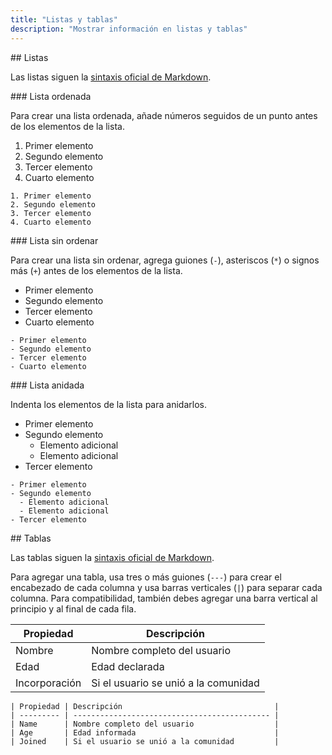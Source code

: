 ```yaml
---
title: "Listas y tablas"
description: "Mostrar información en listas y tablas"
---
```


<div id="lists">
  ## Listas
</div>

Las listas siguen la [sintaxis oficial de Markdown](https://www.markdownguide.org/basic-syntax/#lists-1).

<div id="ordered-list">
  ### Lista ordenada
</div>

Para crear una lista ordenada, añade números seguidos de un punto antes de los elementos de la lista.

1. Primer elemento
2. Segundo elemento
3. Tercer elemento
4. Cuarto elemento

```mdx
1. Primer elemento
2. Segundo elemento
3. Tercer elemento
4. Cuarto elemento
```


<div id="unordered-list">
  ### Lista sin ordenar
</div>

Para crear una lista sin ordenar, agrega guiones (`-`), asteriscos (`*`) o signos más (`+`) antes de los elementos de la lista.

* Primer elemento
* Segundo elemento
* Tercer elemento
* Cuarto elemento

```mdx
- Primer elemento
- Segundo elemento
- Tercer elemento
- Cuarto elemento
```


<div id="nested-list">
  ### Lista anidada
</div>

Indenta los elementos de la lista para anidarlos.

* Primer elemento
* Segundo elemento
  * Elemento adicional
  * Elemento adicional
* Tercer elemento

```mdx
- Primer elemento
- Segundo elemento
  - Elemento adicional
  - Elemento adicional
- Tercer elemento
```


<div id="tables">
  ## Tablas
</div>

Las tablas siguen la [sintaxis oficial de Markdown](https://www.markdownguide.org/extended-syntax/#tables).

Para agregar una tabla, usa tres o más guiones (`---`) para crear el encabezado de cada columna y usa barras verticales (`|`) para separar cada columna. Para compatibilidad, también debes agregar una barra vertical al principio y al final de cada fila.

| Propiedad | Descripción                          |
| --------- | ------------------------------------ |
| Nombre    | Nombre completo del usuario          |
| Edad      | Edad declarada                       |
| Incorporación | Si el usuario se unió a la comunidad |

```mdx
| Propiedad | Descripción                                  |
| --------- | -------------------------------------------- |
| Name      | Nombre completo del usuario                  |
| Age       | Edad informada                               |
| Joined    | Si el usuario se unió a la comunidad         |
```

